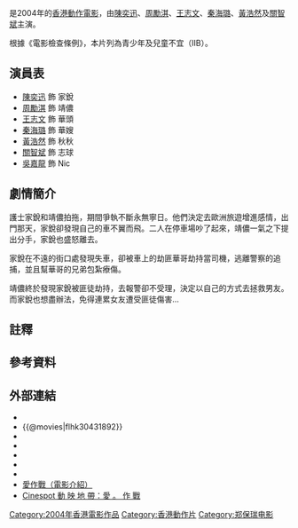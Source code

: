 {{Infobox Film
| name = 愛·作戰{{noteTag|name=title|片名在宣傳品中寫作“愛。作戰”。}}
| original_name = ''{{lang|en|Love Battlefield}}''
| image =
| caption =
| director = [[鄭保瑞|鄭保瑞]]
| producer = [[馬偉豪|馬偉豪]]<br />[[江玉儀|江玉儀]]<br />[[趙海城|趙海城]]
| producer_2 = 王守琴、韓三平
| writer = [[司徒錦源|司徒錦源]]<br />[[吳煒倫|吳煒倫]]
| starring = [[陳奕迅|陳奕迅]]<br />[[周勵淇|周勵淇]]<br />[[王志文|王志文]]<br />[[秦海璐|秦海璐]]<br />[[黃浩然_(演員)|黃浩然]]<br />[[關智斌|關智斌]]
| music = [[羅堅|羅堅]]
| cinematography = [[張東亮|張東亮]]
| editing = [[林安兒|林安兒]]
| production_company = 美亞電影製作有限公司<br />[[天下電影製作有限公司|天下電影製作有限公司]]<br />中國電影集團公司北京電影製片廠<br />西安美亞文化傳播有限公司
| distributor = 
| released = {{HK}}：{{film date|2004|6|3}}
| runtime = 96分鐘
| country = {{香港電影產地}}
| awards =
| language = [[粵語|粵語]]
| budget =
| hk_name = 《愛·作戰》
| cn_name = 《枪林恋曲》
| amg_id = 310208
| imdb_id = tt0431892
}}

{{engname|《愛·作戰》{{noteTag|name=title}}|''Love Battlefield''}}是2004年的[[香港動作電影|香港動作電影]]，由[[陳奕迅|陳奕迅]]、[[周勵淇|周勵淇]]、[[王志文|王志文]]、[[秦海璐|秦海璐]]、[[黃浩然_(演員)|黃浩然]]及[[關智斌|關智斌]]主演。

根據《電影檢查條例》，本片列為青少年及兒童不宜（IIB）。

== 演員表 ==
*[[陳奕迅|陳奕迅]] 飾 家銳
*[[周勵淇|周勵淇]] 飾 靖儂
*[[王志文|王志文]] 飾 華頭
*[[秦海璐|秦海璐]] 飾 華嫂
*[[黃浩然_(演員)|黃浩然]] 飾 秋秋
*[[關智斌|關智斌]] 飾 志球
*[[吳嘉龍|吳嘉龍]] 飾 Nic

== 劇情簡介 ==
護士家銳和靖儂拍拖，期間爭執不斷永無寧日。他們決定去歐洲旅遊增進感情，出門那天，家銳卻發現自己的車不翼而飛。二人在停車場吵了起來，靖儂一氣之下提出分手，家銳也盛怒離去。

家銳在不遠的街口處發現失車，卻被車上的劫匪華哥劫持當司機，逃離警察的追捕，並且幫華哥的兄弟包紮療傷。

靖儂終於發現家銳被匪徒劫持，去報警卻不受理，決定以自己的方式去拯救男友。而家銳也想盡辦法，免得連累女友遭受匪徒傷害...

==註釋==
<div class="references-small">
{{noteFoot}}
</div>

== 參考資料 ==
{{reflist}}

== 外部連結 ==
*{{hkmdb title|10675}}
*{{@movies|flhk30431892}}
*{{Mtime|16448}}
*{{douban}}
*{{rotten-tomatoes|love_battlefield}}
*{{Amg movie|310208}}
*{{imdb title|0431892}}
*[http://www.avbuzz.com/audio-video/200601/kk060120/index.htm 愛作戰（電影介紹）] {{Wayback|url=http://www.avbuzz.com/audio-video/200601/kk060120/index.htm |date=20090206092656 }}
*[http://www.cinespot.com/hkmreviews/c6lovebattlefield.html Cinespot 動 映 地 帶：愛 。 作 戰] {{Wayback|url=http://www.cinespot.com/hkmreviews/c6lovebattlefield.html |date=20090315092529 }}

{{HK-movie-stub}}

[[Category:2004年香港電影作品|Category:2004年香港電影作品]]
[[Category:香港動作片|Category:香港動作片]]
[[Category:郑保瑞电影|Category:郑保瑞电影]]